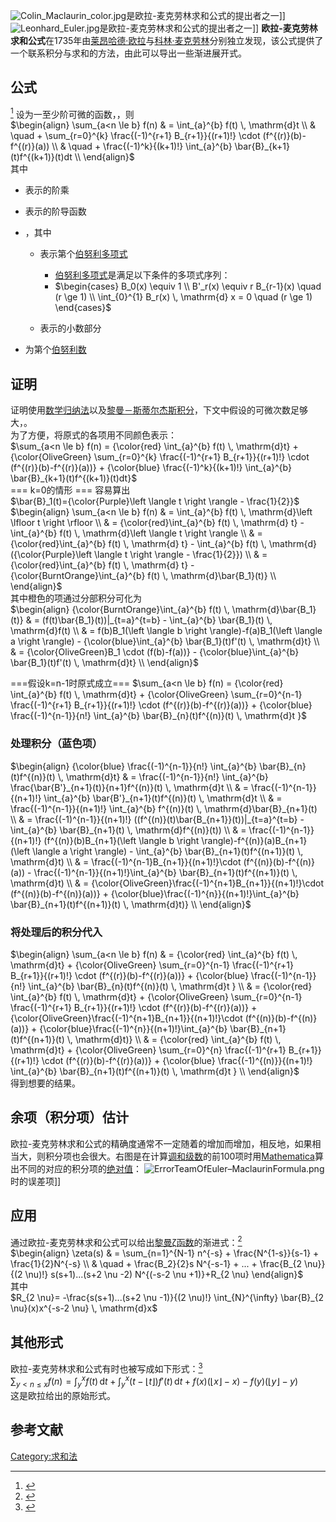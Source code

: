 [[File:Colin_Maclaurin_color.jpg|thumb]]是欧拉-麦克劳林求和公式的提出者之一]]
[[File:Leonhard_Euler.jpg|thumb]]是欧拉-麦克劳林求和公式的提出者之一]]
'''欧拉-麦克劳林求和公式'''在1735年由[[莱昂哈德·欧拉|莱昂哈德·欧拉]]与[[科林·麦克劳林|科林·麦克劳林]]分别独立发现，该公式提供了一个联系积分与求和的方法，由此可以导出一些渐进展开式。

==公式==
<ref> {{Cite book | author = Gérald Tenenbaum | title = 解析与概率数论导引 | url = https://archive.org/details/isbn_7040294672 | publisher = 高等教育出版社 | date = 2011年1月 | pages = [https://archive.org/details/isbn_7040294672/page/n28 5] | ISBN = 978-7-04-029467-5 | accessdate = 2015-05-03 | language = 中文 }} </ref>
设{{Smallmath|f=  f(x)}}为一至少{{Smallmath|f=  k+1}}阶可微的函数，{{Smallmath|f=  a,b \in \mathbb{Z} }}，则<br>
<math> 
\begin{align}
\sum_{a<n \le b} f(n) & = \int_{a}^{b} f(t) \, \mathrm{d}t \\
& \quad + \sum_{r=0}^{k} \frac{(-1)^{r+1} B_{r+1}}{(r+1)!} \cdot (f^{(r)}(b)-f^{(r)}(a)) \\
& \quad + \frac{(-1)^k}{(k+1)!} \int_{a}^{b} \bar{B}_{k+1}(t)f^{(k+1)}(t)dt \\
\end{align}
</math>
<br>
其中
*{{Smallmath|f=  n!:=1 \times 2\times ... \times n}}表示{{Smallmath|f=  n}}的阶乘
*{{Smallmath|f=  f^{(n)}(x)}}表示{{Smallmath|f=  f(x)}}的{{Smallmath|f=  n}}阶导函数
*{{Smallmath|f=  \bar{B}_{n}(x) = B_{n}(\left \langle x \right \rangle)}}，其中
**{{Smallmath|f=  B_{n}(x)}}表示第{{Smallmath|f=  n}}个[[伯努利多项式|伯努利多项式]]
***[[伯努利多项式|伯努利多项式]]是满足以下条件的多项式序列：
***<math>
\begin{cases}
B_0(x) \equiv 1 \\
B'_r(x) \equiv r B_{r-1}(x) \quad (r \ge 1) \\
\int_{0}^{1} B_r(x) \, \mathrm{d} x = 0 \quad (r \ge 1)
\end{cases}
</math>
**{{Smallmath|f=  \left \langle x \right \rangle}}表示{{Smallmath|f=  x}}的小数部分
*{{Smallmath|f=  B_{n}:=B_{n}(0)=\bar{B}_{n}(0)}}为第{{Smallmath|f=  n}}个[[伯努利数|伯努利数]]

==证明==
证明使用[[数学归纳法|数学归纳法]]以及[[黎曼－斯蒂尔杰斯积分|黎曼－斯蒂尔杰斯积分]]，下文中假设{{Smallmath|f=  f(x)}}的可微次数足够大，{{Smallmath|f=  a,b \in \mathbb{Z} }}。<br>
为了方便，将原式的各项用不同颜色表示：<br>
<math> 
\sum_{a<n \le b} f(n) = {\color{red} \int_{a}^{b} f(t) \, \mathrm{d}t} + {\color{OliveGreen} \sum_{r=0}^{k} \frac{(-1)^{r+1} B_{r+1}}{(r+1)!} \cdot (f^{(r)}(b)-f^{(r)}(a))} + {\color{blue} \frac{(-1)^k}{(k+1)!} \int_{a}^{b} \bar{B}_{k+1}(t)f^{(k+1)}(t)dt}
</math>
<br>
=== k=0的情形 ===
容易算出<br>
<math>\bar{B}_1(t)={\color{Purple}\left \langle t \right \rangle - \frac{1}{2}}</math><br>
<math> 
\begin{align}
\sum_{a<n \le b} f(n) & = \int_{a}^{b} f(t) \, \mathrm{d}\left \lfloor t \right \rfloor \\
& = {\color{red}\int_{a}^{b} f(t) \, \mathrm{d} t} - \int_{a}^{b} f(t) \, \mathrm{d}\left \langle t \right \rangle \\
& = {\color{red}\int_{a}^{b} f(t) \, \mathrm{d} t} - \int_{a}^{b} f(t) \, \mathrm{d}({\color{Purple}\left \langle t \right \rangle - \frac{1}{2}}) \\
& = {\color{red}\int_{a}^{b} f(t) \, \mathrm{d} t} - {\color{BurntOrange}\int_{a}^{b} f(t) \, \mathrm{d}\bar{B_1}(t)} \\
\end{align}
</math>
<br>
其中橙色的项通过分部积分可化为<br>
<math> 
\begin{align}
{\color{BurntOrange}\int_{a}^{b} f(t) \, \mathrm{d}\bar{B_1}(t)} & = (f(t)\bar{B_1}(t))|_{t=a}^{t=b} - \int_{a}^{b} \bar{B_1}(t) \, \mathrm{d}f(t) \\
& = f(b)B_1(\left \langle b \right \rangle)-f(a)B_1(\left \langle a \right \rangle) - {\color{blue}\int_{a}^{b} \bar{B_1}(t)f'(t) \, \mathrm{d}t} \\
& = {\color{OliveGreen}B_1 \cdot (f(b)-f(a))} - {\color{blue}\int_{a}^{b} \bar{B_1}(t)f'(t) \, \mathrm{d}t} \\
\end{align}
</math>

===假设k=n-1时原式成立===
<math> 
\sum_{a<n \le b} f(n) = {\color{red} \int_{a}^{b} f(t) \, \mathrm{d}t} + {\color{OliveGreen} \sum_{r=0}^{n-1} \frac{(-1)^{r+1} B_{r+1}}{(r+1)!} \cdot (f^{(r)}(b)-f^{(r)}(a))} + {\color{blue} \frac{(-1)^{n-1}}{n!} \int_{a}^{b} \bar{B}_{n}(t)f^{(n)}(t) \, \mathrm{d}t }
</math>

===处理积分（蓝色项）===
<math>
\begin{align}
{\color{blue} \frac{(-1)^{n-1}}{n!} \int_{a}^{b} \bar{B}_{n}(t)f^{(n)}(t) \, \mathrm{d}t} & = \frac{(-1)^{n-1}}{n!} \int_{a}^{b} \frac{\bar{B'}_{n+1}(t)}{n+1}f^{(n)}(t) \, \mathrm{d}t \\
& = \frac{(-1)^{n-1}}{(n+1)!} \int_{a}^{b} \bar{B'}_{n+1}(t)f^{(n)}(t) \, \mathrm{d}t \\
& = \frac{(-1)^{n-1}}{(n+1)!} \int_{a}^{b} f^{(n)}(t) \, \mathrm{d}\bar{B}_{n+1}(t) \\
& = \frac{(-1)^{n-1}}{(n+1)!} ((f^{(n)}(t)\bar{B_{n+1}}(t))|_{t=a}^{t=b} - \int_{a}^{b} \bar{B}_{n+1}(t) \, \mathrm{d}f^{(n)}(t)) \\
& = \frac{(-1)^{n-1}}{(n+1)!} (f^{(n)}(b)B_{n+1}(\left \langle b \right \rangle)-f^{(n)}(a)B_{n+1}(\left \langle a \right \rangle) - \int_{a}^{b} \bar{B}_{n+1}(t)f^{(n+1)}(t) \, \mathrm{d}t) \\
& = \frac{(-1)^{n-1}B_{n+1}}{(n+1)!}\cdot (f^{(n)}(b)-f^{(n)}(a)) - \frac{(-1)^{n-1}}{(n+1)!}\int_{a}^{b} \bar{B}_{n+1}(t)f^{(n+1)}(t) \, \mathrm{d}t) \\
& = {\color{OliveGreen}\frac{(-1)^{n+1}B_{n+1}}{(n+1)!}\cdot (f^{(n)}(b)-f^{(n)}(a))} + {\color{blue}\frac{(-1)^{n}}{(n+1)!}\int_{a}^{b} \bar{B}_{n+1}(t)f^{(n+1)}(t) \, \mathrm{d}t)} \\
\end{align}
</math>

===将处理后的积分代入===
<math> 
\begin{align}
\sum_{a<n \le b} f(n) & = {\color{red} \int_{a}^{b} f(t) \, \mathrm{d}t} + {\color{OliveGreen} \sum_{r=0}^{n-1} \frac{(-1)^{r+1} B_{r+1}}{(r+1)!} \cdot (f^{(r)}(b)-f^{(r)}(a))} + {\color{blue} \frac{(-1)^{n-1}}{n!} \int_{a}^{b} \bar{B}_{n}(t)f^{(n)}(t) \, \mathrm{d}t } \\
& = {\color{red} \int_{a}^{b} f(t) \, \mathrm{d}t} + {\color{OliveGreen} \sum_{r=0}^{n-1} \frac{(-1)^{r+1} B_{r+1}}{(r+1)!} \cdot (f^{(r)}(b)-f^{(r)}(a))} + {\color{OliveGreen}\frac{(-1)^{n+1}B_{n+1}}{(n+1)!}\cdot (f^{(n)}(b)-f^{(n)}(a))} + {\color{blue}\frac{(-1)^{n}}{(n+1)!}\int_{a}^{b} \bar{B}_{n+1}(t)f^{(n+1)}(t) \, \mathrm{d}t)} \\
& = {\color{red} \int_{a}^{b} f(t) \, \mathrm{d}t} + {\color{OliveGreen} \sum_{r=0}^{n} \frac{(-1)^{r+1} B_{r+1}}{(r+1)!} \cdot (f^{(r)}(b)-f^{(r)}(a))} + {\color{blue} \frac{(-1)^{(n)}}{(n+1)!} \int_{a}^{b} \bar{B}_{n+1}(t)f^{(n+1)}(t) \, \mathrm{d}t } \\
\end{align}
</math>
<br>
得到想要的结果。

==余项（积分项）估计==
欧拉-麦克劳林求和公式的精确度通常不一定随着{{Smallmath|f=  k}}的增加而增加，相反地，如果{{Smallmath|f=  k}}相当大，则积分项也会很大。右图是在计算[[调和级数|调和级数]]的前100项时用[[Mathematica|Mathematica]]算出不同的{{Smallmath|f=  k}}对应的积分项的[[绝对值|绝对值]]：
[[File:ErrorTeamOfEuler–MaclaurinFormula.png|thumb]]时的误差项]]
<br>

==应用==
通过欧拉-麦克劳林求和公式可以给出[[黎曼ζ函数|黎曼ζ函数]]的渐进式：<ref> {{Cite book | author = H.M.Edwards | title = Riemann's Zeta Function | publisher = Dover Publications | date = 2001 | pages = 114 | ISBN = 978-0-486-41740-0 | accessdate = 2015-05-03 | language = en }} </ref><br>
<math>
\begin{align}
\zeta(s) & = \sum_{n=1}^{N-1} n^{-s} + \frac{N^{1-s}}{s-1} + \frac{1}{2}N^{-s} \\
& \quad + \frac{B_2}{2}s N^{-s-1} + ... + \frac{B_{2 \nu}}{(2 \nu)!} s(s+1)...(s+2 \nu -2) N^{(-s-2 \nu +1)}+R_{2 \nu}
\end{align}
</math><br>
其中<br>
<math>R_{2 \nu}= -\frac{s(s+1)...(s+2 \nu -1)}{(2 \nu)!} \int_{N}^{\infty} \bar{B}_{2 \nu}(x)x^{-s-2 \nu} \, \mathrm{d}x</math>

==其他形式==
欧拉-麦克劳林求和公式有时也被写成如下形式：<ref> {{Cite book | author = Tom M.Apostol | title = Introduction to Analytic Number Theory | publisher = 世界图书出版社 | date = 2012 | pages = 54 | ISBN = 978-7-5100-4062-7 | accessdate = 2015-05-03 | language = en }} </ref><br>
<math>\sum_{y<n \le x} f(n)= \int_{y}^{x} f(t) \, \mathrm{d}t + \int_{y}^{x} (t-\left \lfloor t \right \rfloor)f'(t) \, \mathrm{d}t + f(x)(\left \lfloor x \right \rfloor - x)-f(y)(\left \lfloor y \right \rfloor - y)</math><br>
这是欧拉给出的原始形式。

==参考文献==

[[Category:求和法|Category:求和法]]